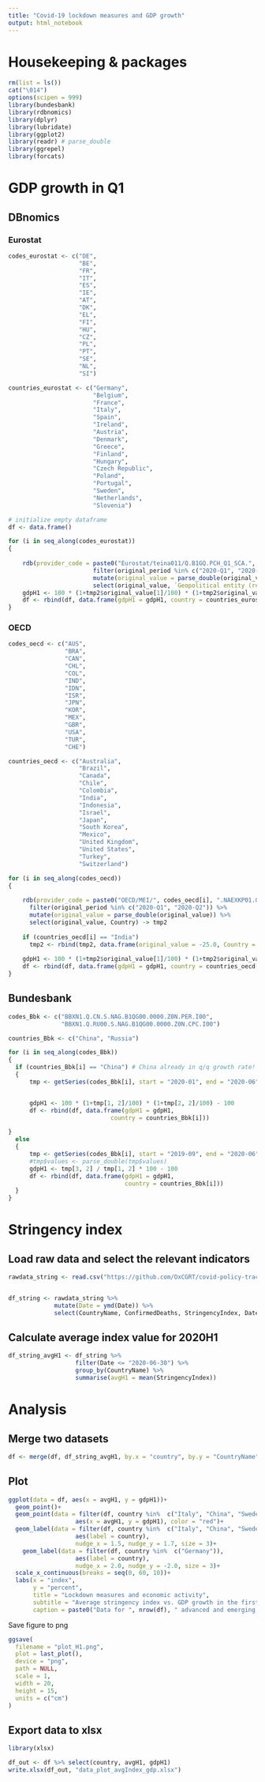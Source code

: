 ```yaml
---
title: "Covid-19 lockdown measures and GDP growth"
output: html_notebook
---
```


# Housekeeping & packages

```r
rm(list = ls())
cat("\014")
options(scipen = 999)
library(bundesbank)
library(rdbnomics)
library(dplyr)
library(lubridate)
library(ggplot2)
library(readr) # parse_double
library(ggrepel)
library(forcats)
```

# GDP growth in Q1

## DBnomics

### Eurostat

```r

codes_eurostat <- c("DE",
                    "BE",
                    "FR",
                    "IT",
                    "ES",
                    "IE",
                    "AT",
                    "DK",
                    "EL",
                    "FI",
                    "HU",
                    "CZ",
                    "PL",
                    "PT",
                    "SE",
                    "NL",
                    "SI")

countries_eurostat <- c("Germany",
                        "Belgium",
                        "France",
                        "Italy",
                        "Spain",
                        "Ireland",
                        "Austria",
                        "Denmark",
                        "Greece",
                        "Finland",
                        "Hungary",
                        "Czech Republic",
                        "Poland",
                        "Portugal",
                        "Sweden",
                        "Netherlands",
                        "Slovenia")

# initialize empty dataframe
df <- data.frame()

for (i in seq_along(codes_eurostat))
{
  
    rdb(provider_code = paste0("Eurostat/teina011/Q.B1GQ.PCH_Q1_SCA.", codes_eurostat[i])) %>%
                        filter(original_period %in% c("2020-Q1", "2020-Q2")) %>%
                        mutate(original_value = parse_double(original_value)) %>%
                        select(original_value, `Geopolitical entity (reporting)`) -> tmp2
    gdpH1 <- 100 * (1+tmp2$original_value[1]/100) * (1+tmp2$original_value[2]/100) - 100
    df <- rbind(df, data.frame(gdpH1 = gdpH1, country = countries_eurostat[i]))
}
```

### OECD

```r
codes_oecd <- c("AUS",
                "BRA",
                "CAN",
                "CHL",
                "COL",
                "IND",
                "IDN",
                "ISR",
                "JPN",
                "KOR",
                "MEX",
                "GBR",
                "USA",
                "TUR",
                "CHE")

countries_oecd <- c("Australia",
                    "Brazil",
                    "Canada",
                    "Chile",
                    "Colombia",
                    "India",
                    "Indonesia",
                    "Israel",
                    "Japan",
                    "South Korea",
                    "Mexico",
                    "United Kingdom",
                    "United States",
                    "Turkey",
                    "Switzerland")

for (i in seq_along(codes_oecd))
{
  
    rdb(provider_code = paste0("OECD/MEI/", codes_oecd[i], ".NAEXKP01.GPSA.Q")) %>%
      filter(original_period %in% c("2020-Q1", "2020-Q2")) %>%
      mutate(original_value = parse_double(original_value)) %>%
      select(original_value, Country) -> tmp2
  
    if (countries_oecd[i] == "India")
      tmp2 <- rbind(tmp2, data.frame(original_value = -25.0, Country = "India"))
  
    gdpH1 <- 100 * (1+tmp2$original_value[1]/100) * (1+tmp2$original_value[2]/100) - 100
    df <- rbind(df, data.frame(gdpH1 = gdpH1, country = countries_oecd[i]))
}
```

## Bundesbank


```r
codes_Bbk <- c("BBXN1.Q.CN.S.NAG.B1QG00.0000.Z0N.PER.I00",
               "BBXN1.Q.RU00.S.NAG.B1QG00.0000.Z0N.CPC.I00")

countries_Bbk <- c("China", "Russia")

for (i in seq_along(codes_Bbk))
{
  if (countries_Bbk[i] == "China") # China already in q/q growth rate!
  {
      tmp <- getSeries(codes_Bbk[i], start = "2020-01", end = "2020-06")


      gdpH1 <- 100 * (1+tmp[1, 2]/100) * (1+tmp[2, 2]/100) - 100
      df <- rbind(df, data.frame(gdpH1 = gdpH1,
                             country = countries_Bbk[i]))

}
  else
  {
      tmp <- getSeries(codes_Bbk[i], start = "2019-09", end = "2020-06")
      #tmp$values <- parse_double(tmp$values)
      gdpH1 <- tmp[3, 2] / tmp[1, 2] * 100 - 100
      df <- rbind(df, data.frame(gdpH1 = gdpH1,
                                 country = countries_Bbk[i]))
  }
}
```


# Stringency index

## Load raw data and select the relevant indicators

```r
rawdata_string <- read.csv("https://github.com/OxCGRT/covid-policy-tracker/raw/master/data/OxCGRT_latest.csv")


df_string <- rawdata_string %>% 
             mutate(Date = ymd(Date)) %>% 
             select(CountryName, ConfirmedDeaths, StringencyIndex, Date) 
```

## Calculate average index value for 2020H1

```r
df_string_avgH1 <- df_string %>% 
                   filter(Date <= "2020-06-30") %>%
                   group_by(CountryName) %>%
                   summarise(avgH1 = mean(StringencyIndex))
```


# Analysis

## Merge two datasets

```r
df <- merge(df, df_string_avgH1, by.x = "country", by.y = "CountryName")
```


## Plot

```r

ggplot(data = df, aes(x = avgH1, y = gdpH1))+
  geom_point()+
  geom_point(data = filter(df, country %in%  c("Italy", "China", "Sweden", "South Korea", "Germany")),
                   aes(x = avgH1, y = gdpH1), color = "red")+
  geom_label(data = filter(df, country %in%  c("Italy", "China", "Sweden", "South Korea")),
                   aes(label = country),
                   nudge_x = 1.5, nudge_y = 1.7, size = 3)+
    geom_label(data = filter(df, country %in%  c("Germany")),
                   aes(label = country),
                   nudge_x = 2.0, nudge_y = -2.0, size = 3)+
  scale_x_continuous(breaks = seq(0, 60, 10))+
  labs(x = "index",
       y = "percent",
       title = "Lockdown measures and economic activity",
       subtitle = "Average stringency index vs. GDP growth in the first half of 2020",
       caption = paste0("Data for ", nrow(df), " advanced and emerging economies.\nStringency index:higher values indicate more stringent lockdown measures,\nGDP: price and seasonally adjusted, percent change in the level of GDP between 2019Q4 and 2020Q2. \n Source: Hale, Thomas, Sam Webster, Anna Petherick, Toby Phillips and Beatriz Kira (2020); \nEurostat, OECD, national statistical authorities."))
```

Save figure to png
```r
ggsave(
  filename = "plot_H1.png",
  plot = last_plot(),
  device = "png",
  path = NULL,
  scale = 1,
  width = 20,
  height = 15,
  units = c("cm")
)
```


## Export data to xlsx

```r
library(xlsx)

df_out <- df %>% select(country, avgH1, gdpH1)
write.xlsx(df_out, "data_plot_avgIndex_gdp.xlsx")
```


